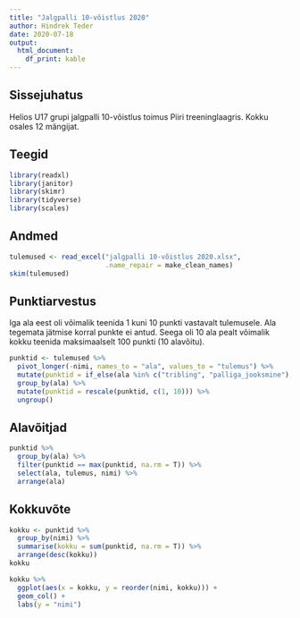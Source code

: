 ```yaml
---
title: "Jalgpalli 10-võistlus 2020"
author: Hindrek Teder
date: 2020-07-18
output:
  html_document: 
    df_print: kable
---
```


## Sissejuhatus
Helios U17 grupi jalgpalli 10-võistlus toimus Piiri treeninglaagris. Kokku osales 12 mängijat.

## Teegid
```r
library(readxl)
library(janitor)
library(skimr)
library(tidyverse)
library(scales)
```


## Andmed
```r
tulemused <- read_excel("jalgpalli 10-võistlus 2020.xlsx",
                        .name_repair = make_clean_names)
skim(tulemused)
```

## Punktiarvestus
Iga ala eest oli võimalik teenida 1 kuni 10 punkti vastavalt tulemusele. Ala tegemata jätmise korral punkte ei antud. Seega oli 10 ala pealt võimalik kokku teenida maksimaalselt 100 punkti (10 alavõitu).
```r
punktid <- tulemused %>% 
  pivot_longer(-nimi, names_to = "ala", values_to = "tulemus") %>% 
  mutate(punktid = if_else(ala %in% c("tribling", "palliga_jooksmine"), -tulemus, tulemus)) %>% 
  group_by(ala) %>% 
  mutate(punktid = rescale(punktid, c(1, 10))) %>% 
  ungroup()
```

## Alavõitjad
```r
punktid %>% 
  group_by(ala) %>% 
  filter(punktid == max(punktid, na.rm = T)) %>% 
  select(ala, tulemus, nimi) %>% 
  arrange(ala)
```

## Kokkuvõte
```r
kokku <- punktid %>% 
  group_by(nimi) %>% 
  summarise(kokku = sum(punktid, na.rm = T)) %>% 
  arrange(desc(kokku))
kokku
```

```r
kokku %>% 
  ggplot(aes(x = kokku, y = reorder(nimi, kokku))) +
  geom_col() +
  labs(y = "nimi")
```
